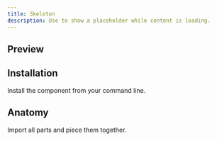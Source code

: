```yaml
---
title: Skeleton
description: Use to show a placeholder while content is loading.
---
```


## Preview

<Preview>
  <Flex
    css={{
      flexDirection: "column",
      alignItems: "center",
      gap: "$3",
    }}
  >
  </Flex>
</Preview>

## Installation

Install the component from your command line.

<LiveProvider>
    <LiveEditor code={`npm install @odpf/apsara`} border/>
</LiveProvider>


## Anatomy
Import all parts and piece them together.

<LiveProvider>
    <LiveEditor code={`
`} border />
</LiveProvider>
